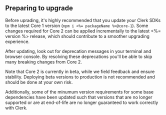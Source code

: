 ## Preparing to upgrade

Before uprading, it's highly recommended that you update your Clerk SDKs to the latest Core 1 version (`npm i <%= packageName %>@core-1`). Some changes required for Core 2 can be applied incrementally to the latest <%= version %> release, which should contribute to a smoother upgrading experience.

After updating, look out for deprecation messages in your terminal and browser console. By resolving these deprecations you'll be able to skip many breaking changes from Core 2.

<Callout>
  Note that Core 2 is currently in beta, while we field feedback and ensure stability. Deploying beta versions to
  production is not recommended and should be done at your own risk.
</Callout>

Additionally, some of the minumum version requirements for some base dependencies have been updated such that versions that are no longer supported or are at end-of-life are no longer guaranteed to work correctly with Clerk.
